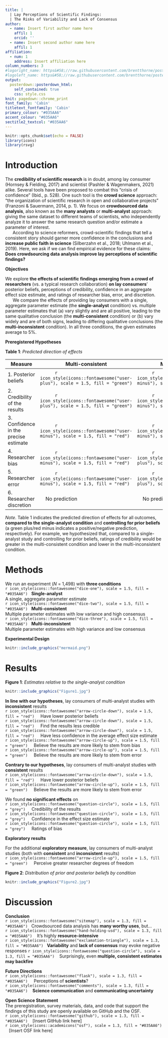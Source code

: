 ```yaml
---
title: |
  | Lay Perceptions of Scientific Findings:
  | The Risks of Variability and Lack of Consensus
author:
  - name: Insert first author name here 
    affil: 1
    orcid: ''
  - name: Insert second author name here
    affil: 1
affiliation:
  - num: 1
    address: Insert affiliation here
column_numbers: 3
#logoright_name: https&#58;//raw.githubusercontent.com/brentthorne/posterdown/master/images/betterhexlogo.png
#logoleft_name: https&#58;//raw.githubusercontent.com/brentthorne/posterdown/master/images/betterhexlogo.png
output: 
  posterdown::posterdown_html:
    self_contained: true
    css: style.css
knit: pagedown::chrome_print
font_family: 'Cabin'
titletext_fontfamily: 'Cabin'
primary_colour: "#035AA6"
accent_colour: "#035AA6"
sectitle2_textcol: "#035AA6"
---
```


```r
knitr::opts_chunk$set(echo = FALSE)
library(icons)
library(rsvg)
```

# Introduction

The **credibility of scientific research** is in doubt, among lay consumer (Hornsey & Fielding, 2017) and scientist (Pashler & Wagenmakers, 2021) alike. Several tools have been proposed to combat this "crisis of confidence" (Ibid., p. 528). One such tool is the **crowd science** approach: "the organization of scientific research in open and collaborative projects" (Franzoni & Sauermann, 2014, p. 1). We focus on **crowdsourced data analysis**, also known as the **many analysts** or **multi-analyst** approach: giving the same dataset to different teams of scientists, who independently analyze it to answer the same research question and/or estimate a parameter of interest.  
 $~~~~~$ According to science reformers, crowd-scientific findings that tell a consistent story should garner more confidence in the conclusions and **increase public faith in science** (Silberzahn et al., 2018; Uhlmann et al., 2019). Here, we ask if we can find empirical evidence for these claims: **Does crowdsourcing data analysis improve lay perceptions of scientific findings?**  

**Objectives**  

We explore **the effects of scientific findings emerging from a crowd of researchers** (vs. a typical research collaboration) **on lay consumers**' posterior beliefs, perceptions of credibility, confidence in an aggregate effect size estimate, and ratings of researcher bias, error, and discretion.  
 $~~~~~$ We compare the effects of providing lay consumers with a single, aggregate parameter estimate (the **single-analyst** condition) vs. multiple parameter estimates that (a) vary slightly and are all positive, leading to the same qualitative conclusion (the **multi-consistent** condition) or (b) vary widely and are of both signs, leading to differing qualitative conclusions (the **multi-inconsistent** condition). In all three conditions, the given estimates average to 5%.   

**Preregistered Hypotheses**  

**Table 1**: *Predicted direction of effects*  

| Measure | Multi-consistent | Multi-inconsistent |
| ------------- |  ------------- | ------------- | 
| 1. Posterior beliefs | $~~~~~~~~~~$ `r icon_style(icons::fontawesome("user-plus"), scale = 1.5, fill = "green")`  | $~~~~~~~~~~$ `r icon_style(icons::fontawesome("user-minus"), scale = 1.5, fill = "red")` |
|2. Credibility of the results | $~~~~~~~~~~$ `r icon_style(icons::fontawesome("user-plus"), scale = 1.5, fill = "green")` | $~~~~~~~~~~$ `r icon_style(icons::fontawesome("user-minus"), scale = 1.5, fill = "red")` |
| 3. Confidence in the precise estimate  | $~~~~~~~~~~$ `r icon_style(icons::fontawesome("user-minus"), scale = 1.5, fill = "red")`  | $~~~~~~~~~~$ `r icon_style(icons::fontawesome("user-minus"), scale = 1.5, fill = "red")` | 
| 4. Researcher bias | $~~~~~~~~~~$ `r icon_style(icons::fontawesome("user-minus"), scale = 1.5, fill = "red")` | $~~~~~~~~~~$ `r icon_style(icons::fontawesome("user-plus"), scale = 1.5, fill = "green")` |
| 5. Researcher error | $~~~~~~~~~~$ `r icon_style(icons::fontawesome("user-minus"), scale = 1.5, fill = "red")` | $~~~~~~~~~~$ `r icon_style(icons::fontawesome("user-plus"), scale = 1.5, fill = "green")` |
| 6. Researcher discretion | $~~~$ No prediction | $~~~$ No prediction |
*Note*. Table 1 indicates the predicted direction of effects for all outcomes, **compared to the single-analyst condition** and **controlling for prior beliefs** (a green plus/red minus indicates a positive/negative prediction, respectively). For example, we hypothesized that, compared to a single-analyst study and controlling for prior beliefs, ratings of credibility would be greater in the multi-consistent condition and lower in the multi-inconsistent condition.  


# Methods

We run an experiment (*N* = 1,498) with **three conditions**  
`r icon_style(icons::fontawesome("dice-one"), scale = 1.5, fill = "#035AA6")` $~$ **Single-analyst**  
A single, aggregate parameter estimate  
`r icon_style(icons::fontawesome("dice-two"), scale = 1.5, fill = "#035AA6")` $~$ **Multi-consistent**  
Multiple parameter estimates with low variance and high consensus  
`r icon_style(icons::fontawesome("dice-three"), scale = 1.5, fill = "#035AA6")` $~$ **Multi-inconsistent**  
Multiple parameter estimates with high variance and low consensus  

**Experimental Design**  

```r
knitr::include_graphics("mermaid.png")
```

# Results

**Figure 1**: *Estimates relative to the single-analyst condition*
```r
knitr::include_graphics("Figure1.jpg")
```
**In line with our hypotheses**, lay consumers of multi-analyst studies with **inconsistent** results  
`r icon_style(icons::fontawesome("arrow-circle-down"), scale = 1.5, fill = "red")` $~~~$ Have lower posterior beliefs  
`r icon_style(icons::fontawesome("arrow-circle-down"), scale = 1.5, fill = "red")` $~~~$ Find the results less credible  
`r icon_style(icons::fontawesome("arrow-circle-down"), scale = 1.5, fill = "red")` $~~~$ Have less confidence in the average effect size estimate  
`r icon_style(icons::fontawesome("arrow-circle-up"), scale = 1.5, fill = "green")` $~~~$ Believe the results are more likely to stem from bias  
`r icon_style(icons::fontawesome("arrow-circle-up"), scale = 1.5, fill = "green")` $~~~$ Believe the results are more likely to stem from error  

**Contrary to our hypotheses**, lay consumers of multi-analyst studies with **consistent** results  
`r icon_style(icons::fontawesome("arrow-circle-down"), scale = 1.5, fill = "red")` $~~~$ Have lower posterior beliefs  
`r icon_style(icons::fontawesome("arrow-circle-up"), scale = 1.5, fill = "green")` $~~~$ Believe the results are more likely to stem from error  

We found **no significant effects** on  
`r icon_style(icons::fontawesome("question-circle"), scale = 1.5, fill = "grey")` $~~~$ Credibility of the results  
`r icon_style(icons::fontawesome("question-circle"), scale = 1.5, fill = "grey")` $~~~$ Confidence in the effect size estimate  
`r icon_style(icons::fontawesome("question-circle"), scale = 1.5, fill = "grey")` $~~~$ Ratings of bias  

**Exploratory results**

For the additional **exploratory measure**, lay consumers of multi-analyst studies (both with **consistent** and **inconsistent** results)  
`r icon_style(icons::fontawesome("arrow-circle-up"), scale = 1.5, fill = "green")` $~~~$ Perceive greater researcher degrees of freedom  

**Figure 2**: *Distribution of prior and posterior beliefs by condition*  
```r
knitr::include_graphics("Figure2.jpg")
```

# Discussion  
**Conclusion**  
`r icon_style(icons::fontawesome("sitemap"), scale = 1.3, fill = "#035AA6")` $~$ Crowdsourced data analysis has **many worthy uses**, but...    
`r icon_style(icons::fontawesome("hand-holding-usd"), scale = 1.3, fill = "#035AA6")` $~~$ It's highly **resource-intensive**    
`r icon_style(icons::fontawesome("exclamation-triangle"), scale = 1.3, fill = "#035AA6")` $~$ **Variability** and  **lack of consensus** may evoke negative responses
`r icon_style(icons::fontawesome("question-circle"), scale = 1.3, fill = "#035AA6")` $~~$ Surprisingly, even **multiple, consistent estimates may backfire**

**Future Directions**  
`r icon_style(icons::fontawesome("flask"), scale = 1.3, fill = "#035AA6")` $~~~$ Perceptions of **scientists**?  
`r icon_style(icons::fontawesome("comments"), scale = 1.3, fill = "#035AA6")` $~~$ **Science communication** and **communicating uncertainty**  

**Open Science Statement**  
The preregistration, survey materials, data, and code that support the findings of this study are openly available on GitHub and the OSF.  
`r icon_style(icons::fontawesome("github"), scale = 1.3, fill = "#035AA6")` $~~$ [Insert GitHub link here]   
`r icon_style(icons::academicons("osf"), scale = 1.3, fill = "#035AA6")` $~~$ [Insert OSF link here]  